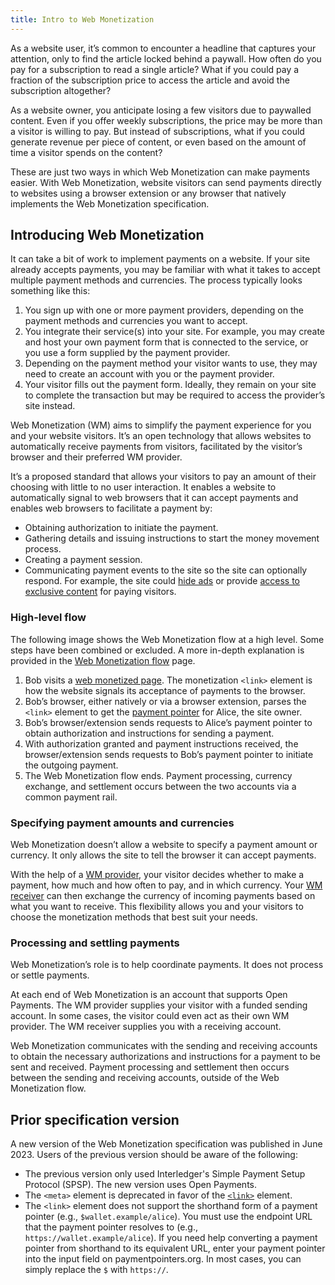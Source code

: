 ```yaml
---
title: Intro to Web Monetization
---
```



As a website user, it’s common to encounter a headline that captures your attention, only to find the article locked behind a paywall. How often do you pay for a subscription to read a single article? What if you could pay a fraction of the subscription price to access the article and avoid the subscription altogether?

As a website owner, you anticipate losing a few visitors due to paywalled content. Even if you offer weekly subscriptions, the price may be more than a visitor is willing to pay. But instead of subscriptions, what if you could generate revenue per piece of content, or even based on the amount of time a visitor spends on the content?

These are just two ways in which Web Monetization can make payments easier. With Web Monetization, website visitors can send payments directly to websites using a browser extension or any browser that natively implements the Web Monetization specification. 

## Introducing Web Monetization

It can take a bit of work to implement payments on a website. If your site already accepts payments, you may be familiar with what it takes to accept multiple payment methods and currencies. The process typically looks something like this:

1. You sign up with one or more payment providers, depending on the payment methods and currencies you want to accept.
2. You integrate their service(s) into your site. For example, you may create and host your own payment form that is connected to the service, or you use a form supplied by the payment provider.
3. Depending on the payment method your visitor wants to use, they may need to create an account with you or the payment provider.
4. Your visitor fills out the payment form. Ideally, they remain on your site to complete the transaction but may be required to access the provider’s site instead. 

Web Monetization (WM) aims to simplify the payment experience for you and your website visitors. It’s an open technology that allows websites to automatically receive payments from visitors, facilitated by the visitor’s browser and their preferred WM provider. 

It’s a proposed standard that allows your visitors to pay an amount of their choosing with little to no user interaction. It enables a website to automatically signal to web browsers that it can accept payments and enables web browsers to facilitate a payment by:

* Obtaining authorization to initiate the payment.
* Gathering details and issuing instructions to start the money movement process.
* Creating a payment session.
* Communicating payment events to the site so the site can optionally respond. For example, the site could [hide ads](/docs/guides/hide-ads) or provide [access to exclusive content](/docs/guides/provide-exclusive-content) for paying visitors. 

### High-level flow

The following image shows the Web Monetization flow at a high level. Some steps have been combined or excluded. A more in-depth explanation is provided in the [Web Monetization flow](/docs/intro/web-monetization-flow) page.

<LargeImg src="/img/docs/diagram-wm-overview.png" alt="High-level overview of Web Monetization flow" />

1. Bob visits a [web monetized page](/docs/guides/monetize-page). The monetization `<link>` element is how the website signals its acceptance of payments to the browser. 
2. Bob’s browser, either natively or via a browser extension, parses the `<link>` element to get the <Tooltip content='A URL that identifies an Open Payments account' client:load><a href="./resources/glossary#payment-pointer">payment pointer</a></Tooltip> for Alice, the site owner.
3. Bob’s browser/extension sends requests to Alice’s payment pointer to obtain authorization and instructions for sending a payment.
4. With authorization granted and payment instructions received, the browser/extension sends requests to Bob’s payment pointer to initiate the outgoing payment.
5. The Web Monetization flow ends. Payment processing, currency exchange, and settlement occurs between the two accounts via a common payment rail. 

### Specifying payment amounts and currencies

Web Monetization doesn’t allow a website to specify a payment amount or currency. It only allows the site to tell the browser it can accept payments. 

With the help of a <Tooltip content='The entity sending a payment' client:load><a href="./resources/glossary#web-monetization-provider">WM provider</a></Tooltip>, your visitor decides whether to make a payment, how much and how often to pay, and in which currency. Your <Tooltip content='The entity receiving a payment' client:load><a href="./resources/glossary#web-monetization-receiver">WM receiver</a></Tooltip> can then exchange the currency of incoming payments based on what you want to receive. This flexibility allows you and your visitors to choose the monetization methods that best suit your needs.

### Processing and settling payments

Web Monetization’s role is to help coordinate payments. It does not process or settle payments. 

At each end of Web Monetization is an account that supports <LinkOut href="https://openpayments.guide">Open Payments</LinkOut>. The WM provider supplies your visitor with a funded sending account. In some cases, the visitor could even act as their own WM provider. The WM receiver supplies you with a receiving account. 

Web Monetization communicates with the sending and receiving accounts to obtain the necessary authorizations and instructions for a payment to be sent and received. Payment processing and settlement then occurs between the sending and receiving accounts, outside of the Web Monetization flow.

## Prior specification version

A new version of the Web Monetization specification was published in June 2023. Users of the previous version should be aware of the following:

- The previous version only used Interledger's Simple Payment Setup Protocol (SPSP). The new version uses <LinkOut href="https://docs.openpayments.guide/">Open Payments</LinkOut>.
- The `<meta>` element is deprecated in favor of the [`<link>`](./references/html-link-rel-monetization/) element.
- The `<link>` element does not support the shorthand form of a payment pointer (e.g., `$wallet.example/alice`). You must use the endpoint URL that the payment pointer resolves to (e.g., `https://wallet.example/alice`). If you need help converting a payment pointer from shorthand to its equivalent URL, enter your payment pointer into the input field on <LinkOut href="https://paymentpointers.org">paymentpointers.org</LinkOut>. In most cases, you can simply replace the `$` with `https://`.